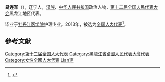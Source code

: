 '''易连军'''（{{bd|1954年||}}），辽宁人，[[汉族|汉族]]，[[中华人民共和国|中华人民共和国]]政治人物、[[第十二届全国人民代表大会|第十二届全国人民代表大会]]黑龙江地区代表。

毕业于[[牡丹江医学院|牡丹江医学院]]护理专业。2013年，被选为[[全国人大代表|全国人大代表]]<ref>{{cite news|title=全国人大代表信息-易连军|url= http://210.82.31.1:8084/delegate/viewDelegate.action?dbid=120573|accessdate=2013-03-28|newspaper=全国人大网}}{{Dead link|date=2020年1月 |bot=InternetArchiveBot |fix-attempted=yes }}</ref>。

==參考文獻==
{{reflist}}
{{中国政治人物小作品}}
{{DEFAULTSORT:Yi易}}
[[Category:第十二届全国人大代表|Category:第十二届全国人大代表]]
[[Category:黑龍江省全國人民代表大會代表|Category:黑龍江省全國人民代表大會代表]]
[[Category:女性全國人大代表|Category:女性全國人大代表]]
[[Category:易姓|Lian連]]